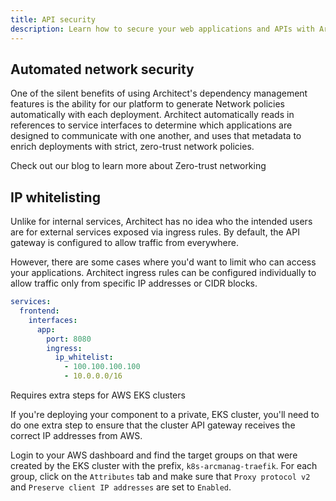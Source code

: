 ```yaml
---
title: API security
description: Learn how to secure your web applications and APIs with Architect
---
```


## Automated network security

One of the silent benefits of using Architect's dependency management features is the ability
for our platform to generate Network policies automatically with each deployment. Architect
automatically reads in references to service interfaces to determine which applications are
designed to communicate with one another, and uses that metadata to enrich deployments with
strict, zero-trust network policies.

<Card title="Learn more" icon="link" href="https://www.architect.io/blog/2023-01-05/zero-trust-networking/">
  Check out our blog to learn more about Zero-trust networking
</Card>

## IP whitelisting

Unlike for internal services, Architect has no idea who the intended users are for external
services exposed via ingress rules. By default, the API gateway is configured to allow traffic
from everywhere.

However, there are some cases where you'd want to limit who can access your applications. Architect
ingress rules can be configured individually to allow traffic only from specific IP addresses
or CIDR blocks.

```yaml architect.yml
services:
  frontend:
    interfaces:
      app:
        port: 8080
        ingress:
          ip_whitelist:
            - 100.100.100.100
            - 10.0.0.0/16
```

<Warning>
  Requires extra steps for AWS EKS clusters
</Warning>

If you're deploying your component to a private, EKS cluster, you'll need to do one extra step to ensure
that the cluster API gateway receives the correct IP addresses from AWS.

Login to your AWS dashboard and find the target groups on that were created by the EKS cluster with the prefix,
`k8s-arcmanag-traefik`. For each group, click on the `Attributes` tab and make sure that `Proxy protocol v2` and
`Preserve client IP addresses` are set to `Enabled`.
